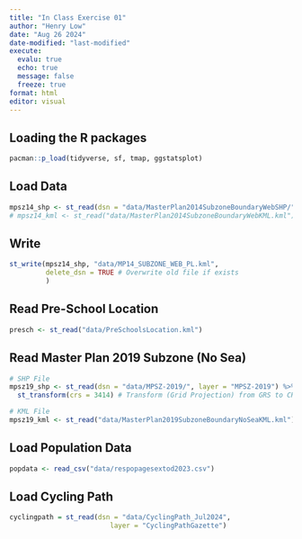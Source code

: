 ```yaml
---
title: "In Class Exercise 01"
author: "Henry Low"
date: "Aug 26 2024"
date-modified: "last-modified"
execute:
  evalu: true
  echo: true
  message: false
  freeze: true
format: html
editor: visual
---
```



## Loading the R packages

```r
pacman::p_load(tidyverse, sf, tmap, ggstatsplot)
```

## Load Data

```r
mpsz14_shp <- st_read(dsn = "data/MasterPlan2014SubzoneBoundaryWebSHP/", layer = "MP14_SUBZONE_WEB_PL")
# mpsz14_kml <- st_read("data/MasterPlan2014SubzoneBoundaryWebKML.kml")
```

## Write

```r
st_write(mpsz14_shp, "data/MP14_SUBZONE_WEB_PL.kml", 
         delete_dsn = TRUE # Overwrite old file if exists
         )
```

## Read Pre-School Location

```r
presch <- st_read("data/PreSchoolsLocation.kml")
```

## Read Master Plan 2019 Subzone (No Sea)

```r
# SHP File
mpsz19_shp <- st_read(dsn = "data/MPSZ-2019/", layer = "MPSZ-2019") %>% 
  st_transform(crs = 3414) # Transform (Grid Projection) from GRS to CRS
```

```r
# KML File
mpsz19_kml <- st_read("data/MasterPlan2019SubzoneBoundaryNoSeaKML.kml")
```

## Load Population Data

```r
popdata <- read_csv("data/respopagesextod2023.csv")
```

## Load Cycling Path

```r
cyclingpath = st_read(dsn = "data/CyclingPath_Jul2024", 
                         layer = "CyclingPathGazette")
```
